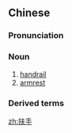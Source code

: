 ==Chinese==
{{zh-forms}}

===Pronunciation===
{{zh-pron
|m=fúshǒu
|c=fu4 sau2
|mn=hû-chhiú
|cat=n
}}

===Noun===
{{zh-noun}}

# [[handrail]]
# [[armrest]]

===Derived terms===
{{zh-der|扶手椅|扶手椅子|扶手電梯}}

[[zh:扶手]]